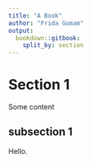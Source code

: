 ```yaml
---
title: "A Book"
author: "Frida Gomam"
output:
  bookdown::gitbook:
    split_by: section
---
```


# Section 1 

Some content

## subsection 1

Hello.
